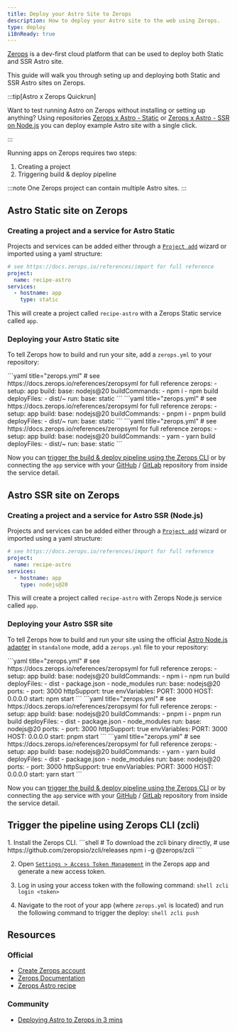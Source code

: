```yaml
---
title: Deploy your Astro Site to Zerops
description: How to deploy your Astro site to the web using Zerops.
type: deploy
i18nReady: true
---
```


[Zerops](https://zerops.io/) is a dev-first cloud platform that can be used to deploy both Static and SSR Astro site.

This guide will walk you through seting up and deploying both Static and SSR Astro sites on Zerops.


:::tip[Astro x Zerops Quickrun]

Want to test running Astro on Zerops without installing or setting up anything? Using repositories [Zerops x Astro - Static](https://github.com/zeropsio/recipe-astro-static) or [Zerops x Astro - SSR on Node.js](https://github.com/zeropsio/recipe-astro-static) you can deploy example Astro site with a single click.

:::

Running apps on Zerops requires two steps:
1. Creating a project
2. Triggering build & deploy pipeline

:::note
One Zerops project can contain multiple Astro sites.
:::

## Astro Static site on Zerops

### Creating a project and a service for Astro Static
Projects and services can be added either through a [`Project add`](https://app.zerops.io/dashboard/project-add) wizard or imported using a yaml structure:

```yaml
# see https://docs.zerops.io/references/import for full reference
project:
  name: recipe-astro
services:
  - hostname: app
    type: static
```

This will create a project called `recipe-astro` with a Zerops Static service called `app`.

### Deploying your Astro Static site

To tell Zerops how to build and run your site, add a `zerops.yml` to your repository:

  <PackageManagerTabs>
    <Fragment slot="npm">
    ```yaml title="zerops.yml"
    # see https://docs.zerops.io/references/zeropsyml for full reference
    zerops:
      - setup: app
        build:
          base: nodejs@20
          buildCommands:
            - npm i
            - npm build
          deployFiles:
            - dist/~
        run:
          base: static
    ```
    </Fragment>
    <Fragment slot="pnpm">
    ```yaml title="zerops.yml"
    # see https://docs.zerops.io/references/zeropsyml for full reference
    zerops:
      - setup: app
        build:
          base: nodejs@20
          buildCommands:
            - pnpm i
            - pnpm build
          deployFiles:
            - dist/~
        run:
          base: static
    ```
    </Fragment>
    <Fragment slot="yarn">
    ```yaml title="zerops.yml"
    # see https://docs.zerops.io/references/zeropsyml for full reference
    zerops:
      - setup: app
        build:
          base: nodejs@20
          buildCommands:
            - yarn
            - yarn build
          deployFiles:
            - dist/~
        run:
          base: static
    ```
    </Fragment>
  </PackageManagerTabs>

Now you can [trigger the build & deploy pipeline using the Zerops CLI](#trigger-the-pipeline-using-zerops-cli-zcli) or by connecting the `app` service with your [GitHub](https://docs.zerops.io/references/github-integration/) / [GitLab](https://docs.zerops.io/references/gitlab-integration) repository from inside the service detail.


## Astro SSR site on Zerops

### Creating a project and a service for Astro SSR (Node.js)
Projects and services can be added either through a [`Project add`](https://app.zerops.io/dashboard/project-add) wizard or imported using a yaml structure:

```yaml
# see https://docs.zerops.io/references/import for full reference
project:
  name: recipe-astro
services:
  - hostname: app
    type: nodejs@20
```

This will create a project called `recipe-astro` with Zerops Node.js service called `app`.

### Deploying your Astro SSR site

To tell Zerops how to build and run your site using the official [Astro Node.js adapter](/en/guides/integrations-guide/node/) in `standalone` mode, add a `zerops.yml` file to your repository:


  <PackageManagerTabs>
    <Fragment slot="npm">
    ```yaml title="zerops.yml"
    # see https://docs.zerops.io/references/zeropsyml for full reference
    zerops:
      - setup: app
        build:
          base: nodejs@20
          buildCommands:
            - npm i
            - npm run build
          deployFiles:
            - dist
            - package.json
            - node_modules
        run:
          base: nodejs@20
          ports:
            - port: 3000
              httpSupport: true
          envVariables:
            PORT: 3000
            HOST: 0.0.0.0
          start: npm start
    ```
    </Fragment>
    <Fragment slot="pnpm">
    ```yaml title="zerops.yml"
    # see https://docs.zerops.io/references/zeropsyml for full reference
    zerops:
      - setup: app
        build:
          base: nodejs@20
          buildCommands:
            - pnpm i
            - pnpm run build
          deployFiles:
            - dist
            - package.json
            - node_modules
        run:
          base: nodejs@20
          ports:
            - port: 3000
              httpSupport: true
          envVariables:
            PORT: 3000
            HOST: 0.0.0.0
          start: pnpm start
    ```
    </Fragment>
    <Fragment slot="yarn">
    ```yaml title="zerops.yml"
    # see https://docs.zerops.io/references/zeropsyml for full reference
    zerops:
      - setup: app
        build:
          base: nodejs@20
          buildCommands:
            - yarn
            - yarn build
          deployFiles:
            - dist
            - package.json
            - node_modules
        run:
          base: nodejs@20
          ports:
            - port: 3000
              httpSupport: true
          envVariables:
            PORT: 3000
            HOST: 0.0.0.0
          start: yarn start
    ```
    </Fragment>
  </PackageManagerTabs>

Now you can [trigger the build & deploy pipeline using the Zerops CLI](#trigger-the-pipeline-using-zerops-cli-zcli) or by connecting the `app` service with your [GitHub](https://docs.zerops.io/references/github-integration/) / [GitLab](https://docs.zerops.io/references/gitlab-integration) repository from inside the service detail.

## Trigger the pipeline using Zerops CLI (zcli)

<Steps>
1. Install the Zerops CLI.
		```shell
		# To download the zcli binary directly,
		# use https://github.com/zeropsio/zcli/releases
		npm i -g @zerops/zcli
		```

2. Open [`Settings > Access Token Management`](https://app.zerops.io/settings/token-management) in the Zerops app and generate a new access token.

3. Log in using your access token with the following command:
		```shell
		zcli login <token>
		```

4. Navigate to the root of your app (where `zerops.yml` is located) and run the following command to trigger the deploy:
		```shell
		zcli push
		```
</Steps>

## Resources
### Official

- [Create Zerops account](https://app.zerops.io/registration)
- [Zerops Documentation](https://docs.zerops.io)
- [Zerops Astro recipe](https://app.zerops.io/recipe/astro)

### Community
- [Deploying Astro to Zerops in 3 mins](https://medium.com/@arjunaditya/how-to-deploy-astro-to-zerops-4230816a62b4)
